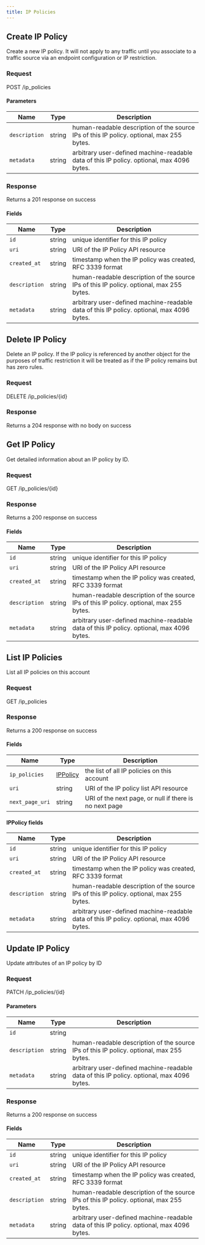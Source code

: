 ```yaml
---
title: IP Policies
---
```






## Create IP Policy

Create a new IP policy. It will not apply to any traffic until you associate to a traffic source via an endpoint configuration or IP restriction.

### Request

POST /ip_policies

<IPPoliciesCreateRequest />

#### Parameters

| Name          | Type   | Description                                                                               |
| ------------- | ------ | ----------------------------------------------------------------------------------------- |
| `description` | string | human-readable description of the source IPs of this IP policy. optional, max 255 bytes.  |
| `metadata`    | string | arbitrary user-defined machine-readable data of this IP policy. optional, max 4096 bytes. |

### Response

Returns a 201 response on success

<IPPoliciesCreateResponse />

#### Fields

| Name          | Type   | Description                                                                               |
| ------------- | ------ | ----------------------------------------------------------------------------------------- |
| `id`          | string | unique identifier for this IP policy                                                      |
| `uri`         | string | URI of the IP Policy API resource                                                         |
| `created_at`  | string | timestamp when the IP policy was created, RFC 3339 format                                 |
| `description` | string | human-readable description of the source IPs of this IP policy. optional, max 255 bytes.  |
| `metadata`    | string | arbitrary user-defined machine-readable data of this IP policy. optional, max 4096 bytes. |

## Delete IP Policy

Delete an IP policy. If the IP policy is referenced by another object for the purposes of traffic restriction it will be treated as if the IP policy remains but has zero rules.

### Request

DELETE /ip_policies/\{id\}

<IPPoliciesDeleteRequest />

### Response

Returns a 204 response with no body on success

## Get IP Policy

Get detailed information about an IP policy by ID.

### Request

GET /ip_policies/\{id\}

<IPPoliciesGetRequest />

### Response

Returns a 200 response on success

<IPPoliciesGetResponse />

#### Fields

| Name          | Type   | Description                                                                               |
| ------------- | ------ | ----------------------------------------------------------------------------------------- |
| `id`          | string | unique identifier for this IP policy                                                      |
| `uri`         | string | URI of the IP Policy API resource                                                         |
| `created_at`  | string | timestamp when the IP policy was created, RFC 3339 format                                 |
| `description` | string | human-readable description of the source IPs of this IP policy. optional, max 255 bytes.  |
| `metadata`    | string | arbitrary user-defined machine-readable data of this IP policy. optional, max 4096 bytes. |

## List IP Policies

List all IP policies on this account

### Request

GET /ip_policies

<IPPoliciesListRequest />

### Response

Returns a 200 response on success

<IPPoliciesListResponse />

#### Fields

| Name            | Type                         | Description                                            |
| --------------- | ---------------------------- | ------------------------------------------------------ |
| `ip_policies`   | [IPPolicy](#ippolicy-fields) | the list of all IP policies on this account            |
| `uri`           | string                       | URI of the IP policy list API resource                 |
| `next_page_uri` | string                       | URI of the next page, or null if there is no next page |

#### IPPolicy fields

| Name          | Type   | Description                                                                               |
| ------------- | ------ | ----------------------------------------------------------------------------------------- |
| `id`          | string | unique identifier for this IP policy                                                      |
| `uri`         | string | URI of the IP Policy API resource                                                         |
| `created_at`  | string | timestamp when the IP policy was created, RFC 3339 format                                 |
| `description` | string | human-readable description of the source IPs of this IP policy. optional, max 255 bytes.  |
| `metadata`    | string | arbitrary user-defined machine-readable data of this IP policy. optional, max 4096 bytes. |

## Update IP Policy

Update attributes of an IP policy by ID

### Request

PATCH /ip_policies/\{id\}

<IPPoliciesUpdateRequest />

#### Parameters

| Name          | Type   | Description                                                                               |
| ------------- | ------ | ----------------------------------------------------------------------------------------- |
| `id`          | string |                                                                                           |
| `description` | string | human-readable description of the source IPs of this IP policy. optional, max 255 bytes.  |
| `metadata`    | string | arbitrary user-defined machine-readable data of this IP policy. optional, max 4096 bytes. |

### Response

Returns a 200 response on success

<IPPoliciesUpdateResponse />

#### Fields

| Name          | Type   | Description                                                                               |
| ------------- | ------ | ----------------------------------------------------------------------------------------- |
| `id`          | string | unique identifier for this IP policy                                                      |
| `uri`         | string | URI of the IP Policy API resource                                                         |
| `created_at`  | string | timestamp when the IP policy was created, RFC 3339 format                                 |
| `description` | string | human-readable description of the source IPs of this IP policy. optional, max 255 bytes.  |
| `metadata`    | string | arbitrary user-defined machine-readable data of this IP policy. optional, max 4096 bytes. |
